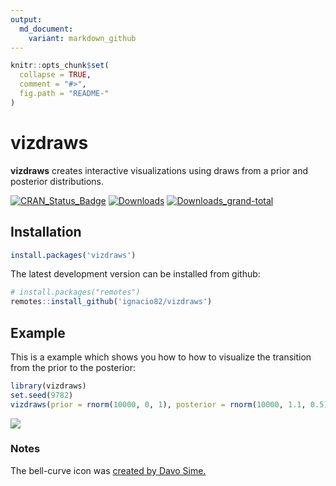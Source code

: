 ```yaml
---
output:
  md_document:
    variant: markdown_github
---
```


<!-- README.md is generated from README.Rmd. Please edit that file -->

```r
knitr::opts_chunk$set(
  collapse = TRUE,
  comment = "#>",
  fig.path = "README-"
)
```

# vizdraws

**vizdraws** creates interactive visualizations using draws from a prior and posterior distributions.

[![CRAN\_Status\_Badge](https://www.r-pkg.org/badges/version/vizdraws?color=blue)](https://cran.rstudio.com/web/packages/vizdraws/index.html)
[![Downloads](https://cranlogs.r-pkg.org/badges/vizdraws?color=blue)](https://cran.rstudio.com/web/packages/vizdraws/index.html)
[![Downloads_grand-total](https://cranlogs.r-pkg.org/badges/grand-total/vizdraws?color=blue)](https://cran.rstudio.com/web/packages/vizdraws/index.html)

## Installation

``` r
install.packages('vizdraws')
```

The latest development version can be installed from github:

``` r
# install.packages("remotes")
remotes::install_github('ignacio82/vizdraws')
```

## Example

This is a example which shows you how to how to visualize the transition from the prior to the posterior:

```r
library(vizdraws)
set.seed(9782)
vizdraws(prior = rnorm(10000, 0, 1), posterior = rnorm(10000, 1.1, 0.5), MME = 0.5, threshold = 0.8)
```

![](https://ignacio.martinez.fyi/Posterior.gif)

### Notes

The bell-curve icon was [created by Davo Sime.](https://thenounproject.com/term/bell-curve/614251/)
